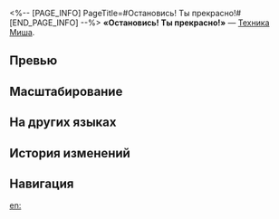 <%-- [PAGE_INFO]
PageTitle=#Остановись! Ты прекрасно!#
[END_PAGE_INFO] --%>
{{Навык Инфобокс
|Название         = Остановись! Ты прекрасно!
|Изображение      = Навык Остановись! Ты прекрасно!.png
|Персонаж         = Миша
|Тип              = Техника
|Тэг              = Ослабление
|УронСтойк        = 
|ЭнергияГен       = 
|Энергия          = 
|Длительность     = 
|Описание         = Использование техники создаёт пространство, которое существует 15 сек. Противники, попавшие в это пространство, получают статус Тюрьма сновидений, который прекращает все их действия. Если бой с противником начинается в этом пространстве, количество ударов следующей сверхспособности Миши увеличивается на 2. Одновременно может существовать только одно пространство, созданное союзниками.
|Свойство1        = 
|Масштабирование1 = 
}}
'''«Остановись! Ты прекрасно!»''' — [[Техника]] [[Миша]].

==Превью==
{{Превью
|Файл = Остановись! Ты прекрасно! Превью
}}

==Масштабирование==


==На других языках==
{{На других языках
|en   = Wait, You Are So Beautiful!
|zhs  = 停一停吧，你真美丽！
|zht  = 逗留一下吧，你是那樣美！
|ja   = {{Rubi|時|とき}}よ{{Rubi|止|と}}まれ、アナタは{{Rubi|美|うつく}}しい
|ko   = 멈추어라, 너 정말 아름답구나!
|es   = Detente, instante, eres tan hermoso
|fr   = Pas si vite&nbsp;!
|ru   = Остановись! Ты прекрасно!
|th   = Wait, You Are So Beautiful!
|vi   = Chờ Đã, Bạn Đẹp Quá!
|de   = Verweile doch, du bist so schön!
|id   = Wait, You Are So Beautiful!
|pt   = Espere, Você É Tão Linda!
}}

==История изменений==
{{История изменений|3.5}}

==Навигация==
{{Навык Навбокс|Миша}}

[[en:]]